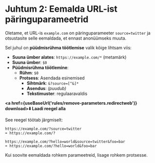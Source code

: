 
# Juhtum 2: Eemalda URL-ist päringuparameetrid

Oletame, et URL-is `example.com` on päringuparameeter `source=twitter` ja otsustasite selle eemaldada, et ennast anonüümseks muuta.

Sel juhul on **püüdmisrühma töötlemise** valik kõige lihtsam viis:

* **Suuna ümber alates**: `https://example.com/*` (metamärk)
* **Suuna ümber**: `$0`
* **Püüdmisrühma töötlemine**:
    * **Rühm**: `$0`
    * **Protsess**: Asendada esinemised
        * **Sihtmärk**: `&?source=[^&]*`
        * **Asendus**: *(puudub)*
        * **Tekstimuster**: regulaaravaldis

**<a href={useBaseUrl('rules/remove-parameters.redirectweb')} download>⬇️ Laadi reegel alla</a>**

See reegel töötab järgmiselt:

```
https://example.com/?source=twitter
➡️ https://example.com/?
```

```
https://example.com/?hello=world&source=twitter&foo=bar
➡️ https://example.com/?hello=world&foo=bar
```

Kui soovite eemaldada rohkem parameetreid, lisage rohkem protsesse.
